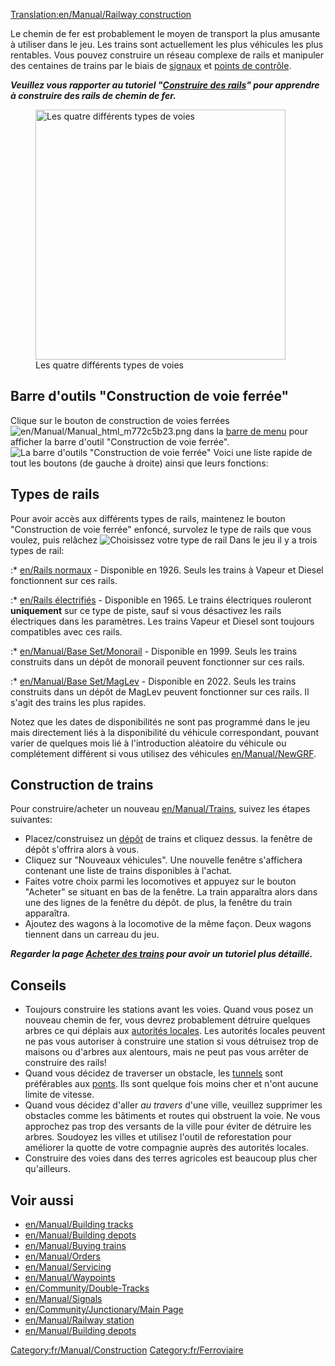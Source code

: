 [[Translation:en/Manual/Railway construction]]

{{fr/Manual/Table des matières}}

Le chemin de fer est probablement le moyen de transport la plus amusante à utiliser dans le jeu.  Les trains sont actuellement les plus véhicules les plus rentables. Vous pouvez construire un réseau complexe de rails et manipuler des centaines de trains par le biais de [[en/Manual/Signals|signaux]] et [[en/Manual/Waypoints|points de contrôle]].

'''''Veuillez vous rapporter au tutoriel "[[en/Manual/Building tracks|Construire des rails]]" pour apprendre à construire des rails de chemin de fer.'''''

[[File:fr/Manual/4 Types of railway.png|thumb|none|400px|Les quatre différents types de voies]]

==Barre d'outils "Construction de voie ferrée"==
Clique sur le bouton de construction de voies ferrées [[File:en/Manual/Manual html m772c5b23.png]] dans la [[en/Manual/Game interface#the-menu-bar|barre de menu]] pour afficher la barre d'outil "Construction de voie ferrée".
[[File:fr/Manual/Railroad Construction.png|none|frame|La barre d'outils "Construction de voie ferrée"]]
Voici une liste rapide de tout les boutons (de gauche à droite) ainsi que leurs fonctions:
{{fr/Manual/Barre voie ferrée}}

==Types de rails==
Pour avoir accès aux différents types de rails, maintenez le bouton "Construction de voie ferrée" enfoncé, survolez le type de rails que vous voulez, puis relâchez
[[File:fr/Manual/Openttd-rail1.png|none|frame|Choisissez votre type de rail]]
Dans le jeu il y a trois types de rail: 
:* [[en/Rails normaux]] - Disponible en 1926. Seuls les trains à Vapeur et Diesel fonctionnent sur ces rails.
:* [[en/Rails électrifiés]] - Disponible en 1965. Le trains électriques rouleront '''uniquement''' sur ce type de piste, sauf si vous désactivez les rails électriques dans les paramètres. Les trains Vapeur et Diesel sont toujours compatibles avec ces rails.
:* [[en/Manual/Base Set/Monorail]] - Disponible en 1999. Seuls les trains construits dans un dépôt de monorail peuvent fonctionner sur ces rails.
:* [[en/Manual/Base Set/MagLev]] - Disponible en 2022. Seuls les trains construits dans un dépôt de MagLev peuvent fonctionner sur ces rails. Il s'agit des trains les plus rapides.

Notez que les dates de disponibilités ne sont pas programmé dans le jeu mais directement liés à la disponibilité du véhicule correspondant, pouvant varier de quelques mois lié à l'introduction aléatoire du véhicule ou complétement différent si vous utilisez des véhicules [[en/Manual/NewGRF]].

==Construction de trains==
Pour construire/acheter un nouveau [[en/Manual/Trains]], suivez les étapes suivantes:
*Placez/construisez un [[en/Manual/Depots|dépôt]] de trains et cliquez dessus. la fenêtre de dépôt s'offrira alors à vous. 
*Cliquez sur "Nouveaux véhicules". Une nouvelle fenêtre s'affichera contenant une liste de trains disponibles à l'achat. 
*Faites votre choix parmi les locomotives et appuyez sur le bouton "Acheter" se situant en bas de la fenêtre. La train apparaîtra alors dans une des lignes de la fenêtre du dépôt. de plus, la fenêtre du train apparaîtra. 
*Ajoutez des wagons à la locomotive de la même façon. Deux wagons tiennent dans un carreau du jeu.


'''''Regarder la page [[en/Manual/Buying trains|Acheter des trains]] pour avoir un tutoriel plus détaillé.'''''

==Conseils==
* Toujours construire les stations avant les voies. Quand vous posez un nouveau chemin de fer, vous devrez probablement détruire quelques arbres ce qui déplais aux [[en/Manual/Local authority|autorités locales]]. Les autorités locales peuvent ne pas vous autoriser à construire une station si vous détruisez trop de maisons ou d'arbres aux alentours, mais ne peut pas vous arrêter de construire des rails!
* Quand vous décidez de traverser un obstacle, les [[en/Manual/Tunnels|tunnels]] sont préférables aux  [[en/Manual/Bridges|ponts]]. Ils sont quelque fois moins cher et n'ont aucune limite de vitesse.
* Quand vous décidez d'aller ''au travers'' d'une ville, veuillez supprimer les obstacles comme les bâtiments et routes qui obstruent la voie. Ne vous approchez pas trop des versants de la ville pour éviter de détruire les arbres. Soudoyez les villes et utilisez l'outil de reforestation pour améliorer la quotte de votre compagnie auprès des autorités locales.
* Construire des voies dans des terres agricoles est beaucoup plus cher qu'ailleurs.

==Voir aussi==

{{fr/Attente de traduction}}

*[[en/Manual/Building tracks]]
*[[en/Manual/Building depots]]
*[[en/Manual/Buying trains]]
*[[en/Manual/Orders]]
*[[en/Manual/Servicing]]
*[[en/Manual/Waypoints]]
*[[en/Community/Double-Tracks]]
*[[en/Manual/Signals]]
*[[en/Community/Junctionary/Main Page]]
*[[en/Manual/Railway station]]
*[[en/Manual/Building depots]]

[[Category:fr/Manual/Construction]]
[[Category:fr/Ferroviaire]]